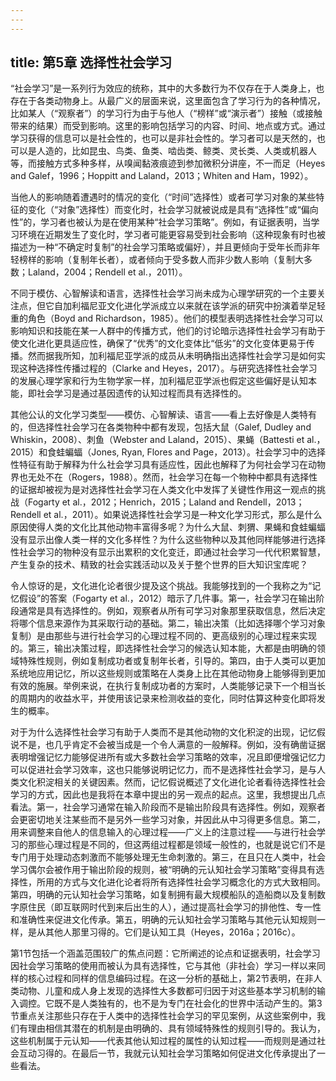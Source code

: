 ```yaml
---
---
---
```

title: 第5章 选择性社会学习
---




“社会学习”是一系列行为效应的统称，其中的大多数行为不仅存在于人类身上，也存在于各类动物身上。从最广义的层面来说，这里面包含了学习行为的各种情况，比如某人（“观察者”）的学习行为由于与他人（“榜样”或“演示者”）接触（或接触带来的结果）而受到影响。这里的影响包括学习的内容、时间、地点或方式。通过学习获得的信息可以是社会性的，也可以是非社会性的。学习者可以是天然的，也可以是人造的，比如昆虫、鸟类、鱼类、啮齿类、鲸类、灵长类、人类或机器人等，而接触方式多种多样，从嗅闻黏液痕迹到参加微积分讲座，不一而足（Heyes and Galef，1996；Hoppitt and Laland，2013；Whiten and Ham，1992）。

当他人的影响随着遭遇时的情况的变化（“时间”选择性）或者可学习对象的某些特征的变化（“对象”选择性）而变化时，社会学习就被说成是具有“选择性”或“偏向性”的，学习者也被认为是在使用某种“社会学习策略”。例如，有证据表明，当学习环境在近期发生了变化时，学习者可能更容易受到社会影响（这种现象有时也被描述为一种“不确定时复制”的社会学习策略或偏好），并且更倾向于受年长而非年轻榜样的影响（复制年长者），或者倾向于受多数人而非少数人影响（复制大多数；Laland，2004；Rendell et al.，2011）。

不同于模仿、心智解读和语言，选择性社会学习尚未成为心理学研究的一个主要关注点，但它自加利福尼亚文化进化学派成立以来就在该学派的研究中扮演着举足轻重的角色（Boyd and Richardson，1985）。他们的模型表明选择性社会学习可以影响知识和技能在某一人群中的传播方式，他们的讨论暗示选择性社会学习有助于使文化进化更具适应性，确保了“优秀”的文化变体比“低劣”的文化变体更易于传播。然而据我所知，加利福尼亚学派的成员从未明确指出选择性社会学习是如何实现这种选择性传播过程的（Clarke and Heyes，2017）。与研究选择性社会学习的发展心理学家和行为生物学家一样，加利福尼亚学派也假定这些偏好是认知本能，即社会学习是通过基因遗传的认知过程而具有选择性的。

其他公认的文化学习类型——模仿、心智解读、语言——看上去好像是人类特有的，但选择性社会学习在各类物种中都有发现，包括大鼠（Galef, Dudley and Whiskin，2008）、刺鱼（Webster and Laland，2015）、果蝇（Battesti et al.，2015）和食蛙蝙蝠（Jones, Ryan, Flores and Page，2013）。社会学习中的选择性特征有助于解释为什么社会学习具有适应性，因此也解释了为何社会学习在动物界也无处不在（Rogers，1988）。然而，社会学习在每一个物种中都具有选择性的证据却被视为是对选择性社会学习在人类文化中发挥了关键性作用这一观点的挑战（Fogarty et al.，2012；Henrich，2015；Laland and Rendell，2013；Rendell et al.，2011）。如果说选择性社会学习是一种文化学习形式，那么是什么原因使得人类的文化比其他动物丰富得多呢？为什么大鼠、刺猬、果蝇和食蛙蝙蝠没有显示出像人类一样的文化多样性？为什么这些物种以及其他同样能够进行选择性社会学习的物种没有显示出累积的文化变迁，即通过社会学习一代代积累智慧，产生复杂的技术、精致的社会实践活动以及关于整个世界的巨大知识宝库呢？

令人惊讶的是，文化进化论者很少提及这个挑战。我能够找到的一个我称之为“记忆假设”的答案（Fogarty et al.，2012）暗示了几件事。第一，社会学习在输出阶段通常是具有选择性的。例如，观察者从所有可学习对象那里获取信息，然后决定将哪个信息来源作为其采取行动的基础。第二，输出决策（比如选择哪个学习对象复制）是由那些与进行社会学习的心理过程不同的、更高级别的心理过程来实现的。第三，输出决策过程，即选择性社会学习的候选认知本能，大都是由明确的领域特殊性规则，例如复制成功者或复制年长者，引导的。第四，由于人类可以更加系统地应用记忆，所以这些规则或策略在人类身上比在其他动物身上能够得到更加有效的施展。举例来说，在执行复制成功者的方案时，人类能够记录下一个相当长的周期内的收益水平，并使用该记录来检测收益的变化，同时估算这种变化即将发生的概率。

对于为什么选择性社会学习有助于人类而不是其他动物的文化积淀的出现，记忆假说不是，也几乎肯定不会被当成是一个令人满意的一般解释。例如，没有确凿证据表明增强记忆力能够促进所有或大多数社会学习策略的效率，况且即便增强记忆力可以促进社会学习效率，这也只能够说明记忆力，而不是选择性社会学习，是与人类文化积淀相关的关键因素。然而，记忆假说概述了文化进化论者看待选择性社会学习的方式，因此也是我将在本章中提出的另一观点的起点。这里，我想提出几点看法。第一，社会学习通常在输入阶段而不是输出阶段具有选择性。例如，观察者会更密切地关注某些而不是另外一些学习对象，并因此从中习得更多信息。第二，用来调整来自他人的信息输入的心理过程——广义上的注意过程——与进行社会学习的那些心理过程是不同的，但这两组过程都是领域一般性的，也就是说它们不是专门用于处理动态刺激而不能够处理无生命刺激的。第三，在且只在人类中，社会学习偶尔会被作用于输出阶段的规则，被“明确的元认知社会学习策略”变得具有选择性，所用的方式与文化进化论者将所有选择性社会学习概念化的方式大致相同。第四，明确的元认知社会学习策略，如复制拥有最大规模船队的造船商以及复制数字原住民（即互联网时代到来后出生的人），通过提高社会学习的排他性、专一性和准确性来促进文化传承。第五，明确的元认知社会学习策略与其他元认知规则一样，是从其他人那里习得的。它们是认知工具（Heyes，2016a；2016c）。

第1节包括一个涵盖范围较广的焦点问题：它所阐述的论点和证据表明，社会学习因社会学习策略的使用而被认为具有选择性，它与其他（非社会）学习一样以来同样的核心过程和同样的信息编码过程。在这一分析的基础上，第2节表明，在非人类动物、儿童和成人身上发现的选择性大多数都可归因于对这些基本学习机制的输入调控。它既不是人类独有的，也不是为专门在社会化的世界中活动产生的。第3节重点关注那些只存在于人类中的选择性社会学习的罕见案例，从这些案例中，我们有理由相信其潜在的机制是由明确的、具有领域特殊性的规则引导的。我认为，这些机制属于元认知——代表其他认知过程的属性的认知过程——而规则是通过社会互动习得的。在最后一节，我就元认知社会学习策略如何促进文化传承提出了一些看法。